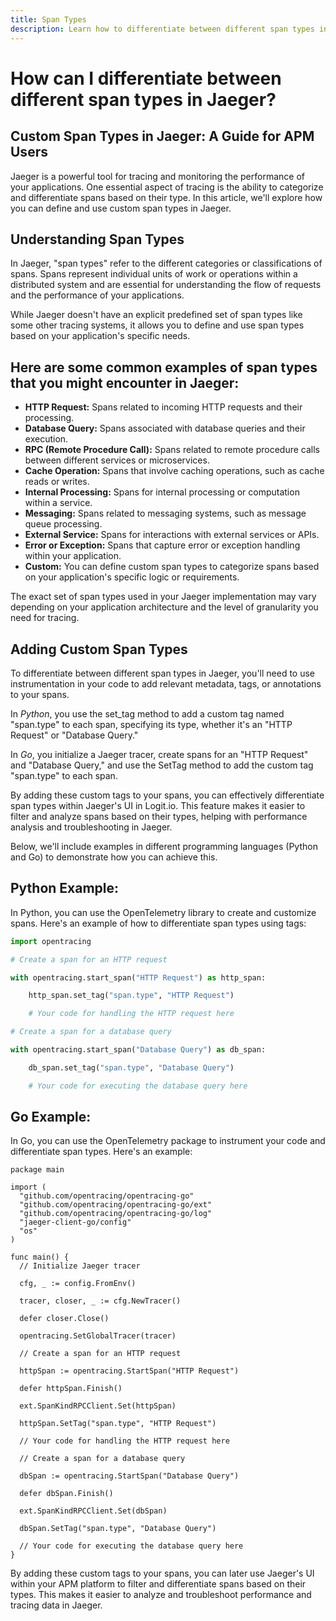 ```yaml
---
title: Span Types
description: Learn how to differentiate between different span types in Jaeger with our helpful guide
---
```


# How can I differentiate between different span types in Jaeger?

## Custom Span Types in Jaeger: A Guide for APM Users

Jaeger is a powerful tool for tracing and monitoring the performance of 
your applications. One essential aspect of tracing is the ability to 
categorize and differentiate spans based on their type. In this article, 
we'll explore how you can define and use custom span types in Jaeger.

## Understanding Span Types

In Jaeger, "span types" refer to the different categories or classifications 
of spans. Spans represent individual units of work or operations within a 
distributed system and are essential for understanding the flow of requests 
and the performance of your applications.

While Jaeger doesn't have an explicit predefined set of span types like 
some other tracing systems, it allows you to define and use span types 
based on your application's specific needs.

## Here are some common examples of span types that you might encounter in Jaeger:
- **HTTP Request:** Spans related to incoming HTTP requests and their processing.
- **Database Query:** Spans associated with database queries and their execution.
- **RPC (Remote Procedure Call):** Spans related to remote procedure calls between different services or microservices.
- **Cache Operation:** Spans that involve caching operations, such as cache reads or writes.
- **Internal Processing:** Spans for internal processing or computation within a service.
- **Messaging:** Spans related to messaging systems, such as message queue processing.
- **External Service:** Spans for interactions with external services or APIs.
- **Error or Exception:** Spans that capture error or exception handling within your application.
- **Custom:** You can define custom span types to categorize spans based on your application's specific logic or requirements.

The exact set of span types used in your Jaeger implementation may vary depending 
on your application architecture and the level of granularity you need for tracing.

## Adding Custom Span Types
To differentiate between different span types in Jaeger, you'll need 
to use instrumentation in your code to add relevant metadata, tags, or annotations to your spans.

In *Python*, you use the set_tag method to add a custom tag named "span.type" 
to each span, specifying its type, whether it's an "HTTP Request" or "Database Query."

In *Go*, you initialize a Jaeger tracer, create spans for an "HTTP Request" 
and "Database Query," and use the SetTag method to add the custom tag "span.type" to each span.

By adding these custom tags to your spans, you can effectively differentiate 
span types within Jaeger's UI in Logit.io. This feature makes it easier to 
filter and analyze spans based on their types, helping with performance 
analysis and troubleshooting in Jaeger.

Below, we'll include examples in different programming languages 
(Python and Go) to demonstrate how you can achieve this.

## Python Example:

In Python, you can use the OpenTelemetry library to create and customize spans. 
Here's an example of how to differentiate span types using tags:

```python copy showLineNumbers
import opentracing

# Create a span for an HTTP request

with opentracing.start_span("HTTP Request") as http_span:

    http_span.set_tag("span.type", "HTTP Request")

    # Your code for handling the HTTP request here

# Create a span for a database query

with opentracing.start_span("Database Query") as db_span:

    db_span.set_tag("span.type", "Database Query")

    # Your code for executing the database query here
```

## Go Example:

In Go, you can use the OpenTelemetry package to instrument your code and 
differentiate span types. Here's an example:

```golang copy showLineNumbers
package main

import (
  "github.com/opentracing/opentracing-go"
  "github.com/opentracing/opentracing-go/ext"
  "github.com/opentracing/opentracing-go/log"
  "jaeger-client-go/config"
  "os"
) 

func main() {
  // Initialize Jaeger tracer

  cfg, _ := config.FromEnv()

  tracer, closer, _ := cfg.NewTracer()

  defer closer.Close()

  opentracing.SetGlobalTracer(tracer)

  // Create a span for an HTTP request

  httpSpan := opentracing.StartSpan("HTTP Request")

  defer httpSpan.Finish()

  ext.SpanKindRPCClient.Set(httpSpan)

  httpSpan.SetTag("span.type", "HTTP Request")

  // Your code for handling the HTTP request here

  // Create a span for a database query

  dbSpan := opentracing.StartSpan("Database Query")

  defer dbSpan.Finish()

  ext.SpanKindRPCClient.Set(dbSpan)

  dbSpan.SetTag("span.type", "Database Query")

  // Your code for executing the database query here
}
```

By adding these custom tags to your spans, you can later use Jaeger's 
UI within your APM platform to filter and differentiate spans based on 
their types. This makes it easier to analyze and troubleshoot 
performance and tracing data in Jaeger.